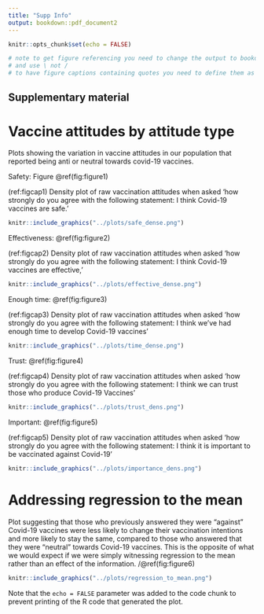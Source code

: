 ```yaml
---
title: "Supp Info"
output: bookdown::pdf_document2
---
```


```r
knitr::opts_chunk$set(echo = FALSE)

# note to get figure referencing you need to change the output to bookdown::pdf_document2
# and use \ not /
# to have figure captions containing quotes you need to define them as variables (see below)
```

## Supplementary material 

# Vaccine attitudes by attitude type 

Plots showing the variation in vaccine attitudes in our population that reported being anti or neutral towards covid-19 vaccines. 

Safety: Figure \@ref(fig:figure1)


(ref:figcap1) Density plot of raw vaccination attitudes when asked 'how strongly do you agree with the following statement: I think Covid-19 vaccines are safe.'


```r
knitr::include_graphics("../plots/safe_dense.png")
```


Effectiveness: \@ref(fig:figure2)

(ref:figcap2) Density plot of raw vaccination attitudes when asked 'how strongly do you agree with the following statement: I think Covid-19 vaccines are effective,'

```r
knitr::include_graphics("../plots/effective_dense.png")
```

Enough time: \@ref(fig:figure3)

(ref:figcap3) Density plot of raw vaccination attitudes when asked 'how strongly do you agree with the following statement: I think we've had enough time to develop Covid-19 vaccines'

```r
knitr::include_graphics("../plots/time_dense.png")
```

Trust: \@ref(fig:figure4)

(ref:figcap4) Density plot of raw vaccination attitudes when asked 'how strongly do you agree with the following statement: I think we can trust those who produce Covid-19 Vaccines'

```r
knitr::include_graphics("../plots/trust_dens.png")
```

Important: \@ref(fig:figure5)

(ref:figcap5) Density plot of raw vaccination attitudes when asked 'how strongly do you agree with the following statement: I think it is important to be vaccinated against Covid-19'

```r
knitr::include_graphics("../plots/importance_dens.png")
```


# Addressing regression to the mean

Plot suggesting that those who previously answered they were "against" Covid-19 vaccines were less likely to change their vaccination intentions and more likely to stay the same, compared to those who answered that they were "neutral" towards Covid-19 vaccines. This is the opposite of what we would expect if we were simply witnessing regression to the mean rather than an effect of the information. /@ref(fig:figure6)

```r
knitr::include_graphics("../plots/regression_to_mean.png")
```

Note that the `echo = FALSE` parameter was added to the code chunk to prevent printing of the R code that generated the plot.
